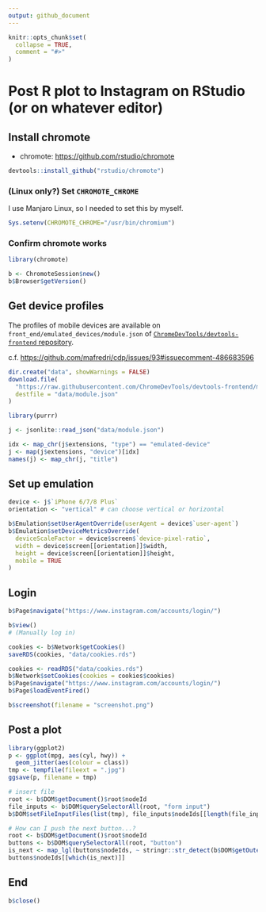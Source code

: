 ```yaml
---
output: github_document
---
```


<!-- README.md is generated from README.Rmd. Please edit that file -->

```r
knitr::opts_chunk$set(
  collapse = TRUE,
  comment = "#>"
)
```

# Post R plot to Instagram on RStudio (or on whatever editor)

## Install chromote

* chromote: <https://github.com/rstudio/chromote>

```r
devtools::install_github("rstudio/chromote")
```

### (Linux only?) Set `CHROMOTE_CHROME`

I use Manjaro Linux, so I needed to set this by myself.

```r
Sys.setenv(CHROMOTE_CHROME="/usr/bin/chromium")
```

### Confirm chromote works

```r
library(chromote)

b <- ChromoteSession$new()
b$Browser$getVersion()
```

## Get device profiles

The profiles of mobile devices are available on `front_end/emulated_devices/module.json` of [`ChromeDevTools/devtools-frontend` repository](https://github.com/ChromeDevTools/devtools-frontend).

c.f. <https://github.com/mafredri/cdp/issues/93#issuecomment-486683596>

```r
dir.create("data", showWarnings = FALSE)
download.file(
  "https://raw.githubusercontent.com/ChromeDevTools/devtools-frontend/master/front_end/emulated_devices/module.json",
  destfile = "data/module.json"
)
```

```r
library(purrr)

j <- jsonlite::read_json("data/module.json")

idx <- map_chr(j$extensions, "type") == "emulated-device"
j <- map(j$extensions, "device")[idx]
names(j) <- map_chr(j, "title")
```

## Set up emulation

```r
device <- j$`iPhone 6/7/8 Plus`
orientation <- "vertical" # can choose vertical or horizontal

b$Emulation$setUserAgentOverride(userAgent = device$`user-agent`)
b$Emulation$setDeviceMetricsOverride(
  deviceScaleFactor = device$screen$`device-pixel-ratio`,
  width = device$screen[[orientation]]$width,
  height = device$screen[[orientation]]$height,
  mobile = TRUE
)
```

## Login

```r
b$Page$navigate("https://www.instagram.com/accounts/login/")

b$view()
# (Manually log in)

cookies <- b$Network$getCookies()
saveRDS(cookies, "data/cookies.rds")
```

```r
cookies <- readRDS("data/cookies.rds")
b$Network$setCookies(cookies = cookies$cookies)
b$Page$navigate("https://www.instagram.com/accounts/login/")
b$Page$loadEventFired()

b$screenshot(filename = "screenshot.png")
```

## Post a plot

```r
library(ggplot2)
p <- ggplot(mpg, aes(cyl, hwy)) +
  geom_jitter(aes(colour = class))
tmp <- tempfile(fileext = ".jpg")
ggsave(p, filename = tmp)

# insert file
root <- b$DOM$getDocument()$root$nodeId
file_inputs <- b$DOM$querySelectorAll(root, "form input")
b$DOM$setFileInputFiles(list(tmp), file_inputs$nodeIds[[length(file_inputs$nodeIds)]])

# How can I push the next button...?
root <- b$DOM$getDocument()$root$nodeId
buttons <- b$DOM$querySelectorAll(root, "button")
is_next <- map_lgl(buttons$nodeIds, ~ stringr::str_detect(b$DOM$getOuterHTML(.), "Next"))
buttons$nodeIds[[which(is_next)]]
```

## End

```r
b$close()
```
